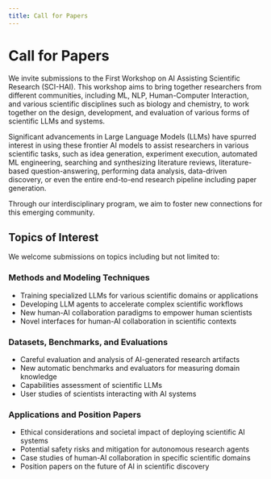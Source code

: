 ```yaml
---
title: Call for Papers
---
```


# Call for Papers

We invite submissions to the First Workshop on AI Assisting Scientific Research (SCI-HAI). This workshop aims to bring together researchers from different communities, including ML, NLP, Human-Computer Interaction, and various scientific disciplines such as biology and chemistry, to work together on the design, development, and evaluation of various forms of scientific LLMs and systems.

Significant advancements in Large Language Models (LLMs) have spurred interest in using these frontier AI models to assist researchers in various scientific tasks, such as idea generation, experiment execution, automated ML engineering, searching and synthesizing literature reviews, literature-based question-answering, performing data analysis, data-driven discovery, or even the entire end-to-end research pipeline including paper generation.

Through our interdisciplinary program, we aim to foster new connections for this emerging community.

## Topics of Interest

We welcome submissions on topics including but not limited to:

### Methods and Modeling Techniques
- Training specialized LLMs for various scientific domains or applications
- Developing LLM agents to accelerate complex scientific workflows
- New human-AI collaboration paradigms to empower human scientists
- Novel interfaces for human-AI collaboration in scientific contexts

### Datasets, Benchmarks, and Evaluations
- Careful evaluation and analysis of AI-generated research artifacts
- New automatic benchmarks and evaluators for measuring domain knowledge
- Capabilities assessment of scientific LLMs
- User studies of scientists interacting with AI systems

### Applications and Position Papers
- Ethical considerations and societal impact of deploying scientific AI systems
- Potential safety risks and mitigation for autonomous research agents
- Case studies of human-AI collaboration in specific scientific domains
- Position papers on the future of AI in scientific discovery
